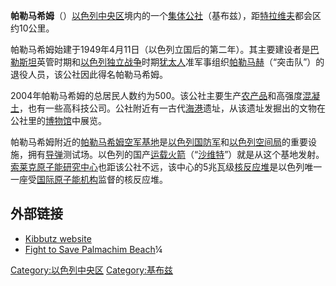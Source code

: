 '''帕勒马希姆'''（{{lang-he|פלמחים}}）[[以色列|以色列]][[中央区_(以色列)|中央区]]境内的一个[[基布兹|集体公社]]（基布兹），距[[特拉维夫|特拉维夫]]都会区约10公里。

帕勒马希姆始建于1949年4月11日（以色列立国后的第二年）。其主要建设者是[[巴勒斯坦|巴勒斯坦]]英管时期和[[以色列独立战争|以色列独立战争]]时期[[犹太人|犹太人]]准军事组织[[帕勒马赫|帕勒马赫]]（“突击队”）的退役人员，该公社因此得名帕勒马希姆。

2004年帕勒马希姆的总居民人数约为500。该公社主要生产[[农产品|农产品]]和高强度[[混凝土|混凝土]]，也有一些高科技公司。公社附近有一古代[[海港|海港]]遗址，从该遗址发掘出的文物在公社里的[[博物馆|博物馆]]中展览。

帕勒马希姆附近的[[帕勒马希姆空军基地|帕勒马希姆空军基地]]是[[以色列国防军|以色列国防军]]和[[以色列空间局|以色列空间局]]的重要设施，拥有[[导弹|导弹]]测试场。以色列的国产[[运载火箭|运载火箭]]（“[[沙维特|沙维特]]”）就是从这个基地发射。[[索莱克原子能研究中心|索莱克原子能研究中心]]也距该公社不远，该中心的5兆瓦级[[核反应堆|核反应堆]]是以色列唯一一座受[[国际原子能机构|国际原子能机构]]监督的核反应堆。

== 外部链接 ==
* [https://web.archive.org/web/20080229015135/http://www.palmachim.org.il/ Kibbutz website]
* [https://web.archive.org/web/20080315193056/http://greenprophet.com/2008/02/17/battle-beach/ Fight to Save Palmachim Beach]¼

{{coord|31|56|01|N|34|42|23|E|type:kibbutz_scale:10000|display=title}}

[[Category:以色列中央区|Category:以色列中央区]]
[[Category:基布兹|Category:基布兹]]